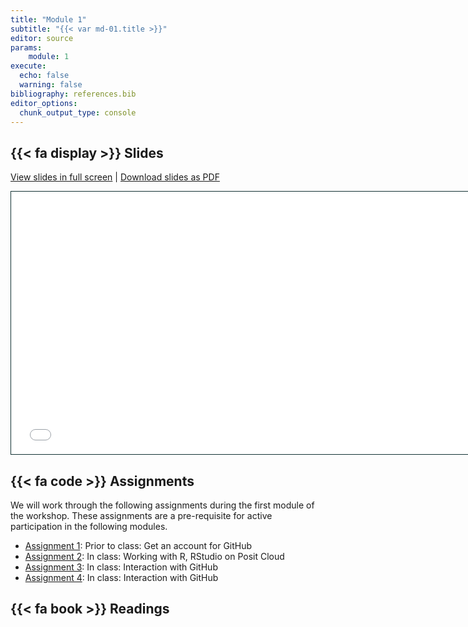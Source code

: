 ```yaml
---
title: "Module 1"
subtitle: "{{< var md-01.title >}}"
editor: source
params:
    module: 1
execute: 
  echo: false
  warning: false
bibliography: references.bib
editor_options: 
  chunk_output_type: console
---
```


## {{< fa display >}} Slides

[View slides in full screen](../slides/lec-01-welcome.html) | [Download slides as PDF](https://github.com/fairdatapub-washcentre/website/raw/main/slides/lec-01-welcome.pdf)

```{=html}
<iframe class="slide-deck" src="../slides/lec-01-welcome.html" height="420" width="747" style="border: 1px solid #123233;"></iframe>
```

## {{< fa code >}} Assignments

We will work through the following assignments during the first module of the workshop. These assignments are a pre-requisite for active participation in the following modules. 

-   [Assignment 1](../assignments/md-01/am-01-1-github.qmd): Prior to class: Get an account for GitHub
-   [Assignment 2](../assignments/md-01/am-01-2-posit.qmd): In class: Working with R, RStudio on Posit Cloud
-   [Assignment 3](../assignments/md-01/am-01-3-github.qmd): In class: Interaction with GitHub
-   [Assignment 4](../assignments/md-01/am-01-4-github.qmd): In class: Interaction with GitHub

## {{< fa book >}} Readings {.invisible}
